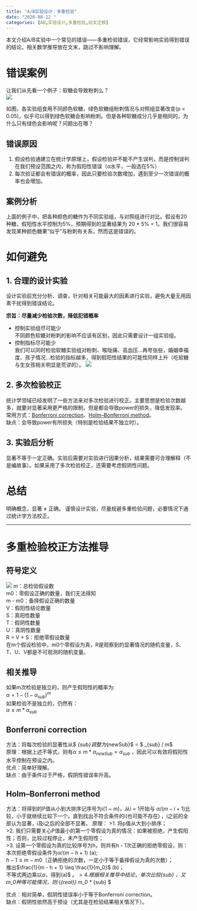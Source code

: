 ```yaml
---
title: "A/B实验设计：多重检验"
date: "2020-08-12 "
categories: [AB,实验设计,多重检验,旧文迁移]
---
```


本文介绍A/B实验中一个常见的错误——多重检验错误，它经常影响实验得到错误的结论。相关数学推导放在文末，跳过不影响理解。

# 错误案例
让我们从先看一个例子：软糖会导致粉刺么？     
![](1.webp)    

如图，各实验组食用不同颜色软糖，绿色软糖组粉刺情况与对照组显著改变(p < 0.05)，似乎可以得到绿色软糖会影响粉刺。但是各种软糖成分几乎是相同的，为什么只有绿色会影响呢？问题出在哪？

## 错误原因
1. 假设检验通建立在统计学原理上，假设检验并不能不产生误判，而是控制误判在我们预设范围之内，称为假阳性错误（α水平，一般选在5%）     
2. 每次验证都会有错误的概率，因此只要检验次数增加，遇到至少一次错误的概率也会增加。  

## 案例分析
上面的例子中，把各种颜色的糖作为不同实验组，与对照组进行对比。假设有20种糖，假阳性水平控制为5%，预期得到的显著结果为 20 * 5% = 1。我们很容易发现某种颜色糖果“似乎”与粉刺有关系，然而这是错误的。

# 如何避免

## 1. 合理的设计实验

设计实验前充分分析、调查，针对相关可能最大的因素进行实验，避免大量无用因素干扰得到错误结论。    
    
**宗旨：尽量减少检验次数，降低犯错概率**
    
- 控制实验组尽可能少    
不同颜色软糖对粉刺的影响不应该有区别，因此只需要设计一组实验组。    
- 控制指标尽可能少    
我们可以同时检验软糖实验组对粉刺、喉咙痛、高血压...再夸张些，婚姻幸福度、孩子情况...检验的指标越多，得到假阳性结果的可能性同样上升（吃软糖与生女孩相关明显是荒谬的）。
![](2.webp)

## 2. 多次检验校正

统计学领域已经发明了一些方法来对多次检验进行校正。主要思想是检验次数越多，就要对显著采用更严格的限制，但是都会导致power的损失，降低发现率。     
常用方式：[Bonferroni correction](https://en.wikipedia.org/wiki/Bonferroni_correction)、[Holm–Bonferroni method](https://en.wikipedia.org/wiki/Holm%E2%80%93Bonferroni_method "Holm–Bonferroni method")。    
缺点：会导致power有所损失（特别是检验结果不独立时）。

## 3. 实验后分析
显著不等于一定正确。实验后需要对实验进行因果分析，结果需要可合理解释（不是编故事）。如果采用了多次检验校正，还需要考虑假阴性问题。

# 总结
明确概念，显著 ≠ 正确。
谨慎设计实验，尽量规避多重检验问题，必要情况下通过统计学方法校正。

___

# 多重检验校正方法推导

## 符号定义
![](3.webp)
m：总检验假设数    
m0：零假设正确的数量，我们无法得知    
m - m0：备择假设正确的数量    
V：假阳性结论数量    
S：真阳性数量    
T：假阴性数量    
U：真阴性数量    
R = V + S：拒绝零假设数量    
在m个假设检验中，m0个零假设为真，R是观察到的显著情况的随机变量，S、T、U、V都是不可观测的随机变量。    

## 相关推导
如果m次检验是独立的，则产生假阳性的概率为:    
$\alpha = 1 - ( 1 - \alpha_{sub}  )^{m}$    
如果检验不是独立的，仍然有：    
$\alpha \leq  m * \alpha_{sub}$    

## Bonferroni correction
方法：将每次检验的显著性从$ \alpha_{sub}$调整为$\alpha_{newSub}$ = $ \alpha_{sub} / m$    
原理：根据上述不等式，则有$\alpha \leq  m * \alpha_{newSub} =  \alpha_{sub}$ ，因此可以有效将假阳性水平控制在预设之内。    
优点：简单好理解。    
缺点：由于条件过于严格，假阴性错误率升高。    

## Holm–Bonferroni method
方法：将得到的P值从小到大排序记序号为i(1 ~ m)，从i = 1开始与 $\alpha / (m - i + 1)$比较，小于就继续比较下一个。直到找出不符合条件的i(也可能不存在) ，i之前的全部认为显著，i及i之后的全部不显著。
原理：
>1. 将p值从大到小排序；     
>2. 我们只需要关心P值最小的第一个零假设为真的情况：如果被拒绝，产生假阳性；否则，比较过程停止，未产生假阳性；     
>3. 设第一个零假设为真的比较序号为h，则共有h - 1次正确的拒绝零假设，则：     
本次拒绝零假设条件为$\alpha / (m - h + 1)$    (a);     
$h - 1 \leq m - m0$（正确拒绝的次数，一定小于等于备择假设为真的次数）；     
推出$\frac{1}{m - h + 1} \leq \frac{1}{m_0}$    (b)；     
不等式两边乘以$\alpha$，得到(a)$ \leq \frac{\alpha}{m_0}$。    
>4. 根据相关推导中结论，单次比较$\alpha_{sub} \leq  \frac{\alpha}{m_0}$，又$m_0$种等可能情况，则:    
$\alpha_{_{real}} \leq m_0 * \alpha_{sub} \leq \alpha$    

优点：相对简单，假阴性错误率小于等于Bonferroni correction。    
缺点：假阴性依然高于预设（尤其是在检验结果相关情况下）。    
